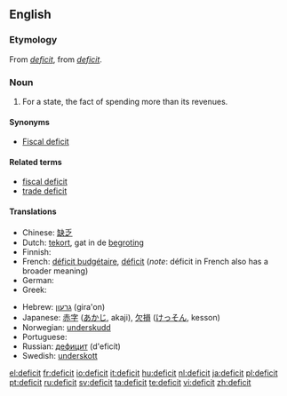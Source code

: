 {{see|déficit}}
==English==

===Etymology===
From {{F.}} ''[[déficit|deficit]]'', from {{L.}} ''[[#Latin|deficit]]''.

===Noun===
{{wikipedia}}
{{en-noun}}

# For a state, the fact of spending more than its revenues.

====Synonyms====
* [[Fiscal deficit]]

====Related terms====
* [[fiscal deficit]]
* [[trade deficit]]

====Translations====
{{trans-top|for a state, the fact of spending more than its revenues}}
* Chinese: [[缺乏]]
* Dutch: [[tekort]], gat {{n}} in de [[begroting]] {{f}}
* Finnish: {{t-|fi|vaje}}
* French: [[déficit budgétaire]], [[déficit]] (''note'': déficit in French also has a broader meaning)
* German: {{t+|de|Defizit|n}}
* Greek: {{t|el|έλλειμμα|n|sc=Grek}}
{{trans-mid}}
* Hebrew: [[גרעון]] (gira'on) {{m}}
* Japanese: [[赤字]] ([[あかじ]], akaji), [[欠損]] ([[けっそん]], kesson)
* Norwegian: [[underskudd]]
* Portuguese: {{t+|pt|déficit}}
* Russian: [[дефицит]] (d'eficít) {{m}}
* Swedish: [[underskott]]
{{trans-bottom}}

[[el:deficit]]
[[fr:deficit]]
[[io:deficit]]
[[it:deficit]]
[[hu:deficit]]
[[nl:deficit]]
[[ja:deficit]]
[[pl:deficit]]
[[pt:deficit]]
[[ru:deficit]]
[[sv:deficit]]
[[ta:deficit]]
[[te:deficit]]
[[vi:deficit]]
[[zh:deficit]]